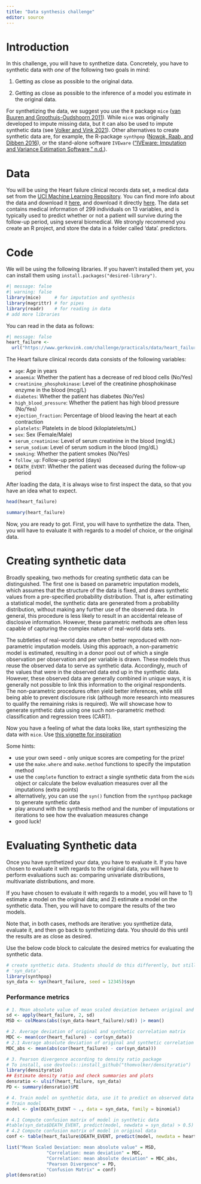 ```yaml
---
title: "Data synthesis challenge"
editor: source
---
```


# **Introduction**

In this challenge, you will have to synthetize data. Concretely, you have to synthetic data with *one* of the following two goals in mind:

1. Getting as close as possible to the original data.

2. Getting as close as possible to the inference of a model you estimate in the original data.

For synthetizing the data, we suggest you use the `R` package `mice` ([van Buuren and Groothuis-Oudshoorn 2011](https://www.gerkovink.com/syn/UMCUSynthetic.html#ref-mice)). While `mice` was originally developed to impute missing data, but it can also be used to impute synthetic data (see [Volker and Vink 2021](https://www.gerkovink.com/syn/UMCUSynthetic.html#ref-volker_vink_synthetic_mice_2021)). Other alternatives to create synthetic data are, for example, the R-package `synthpop` ([Nowok, Raab, and Dibben 2016](https://www.gerkovink.com/syn/UMCUSynthetic.html#ref-synthpop)), or the stand-alone software `IVEware` ([“IVEware: Imputation and Variance Estimation Software,” n.d.](https://www.gerkovink.com/syn/UMCUSynthetic.html#ref-iveware)).


# **Data**

You will be using the Heart failure clinical records data set, a medical data set from the [UCI Machine Learning Repository](https://archive.ics.uci.edu/). You can find more info about the data and download it [here](https://archive.ics.uci.edu/dataset/519/heart+failure+clinical+records), and download it directly [here](data/heart_failure_clinical_records_dataset.csv). The data set contains medical information of 299 individuals on 13 variables, and is typically used to predict whether or not a patient will survive during the follow-up period, using several biomedical. We strongly recommend you create an R project, and store the data in a folder called 'data'. predictors.

# **Code**

We will be using the following libraries. If you haven't installed them yet, you can install them using `install.packages("desired-library")`.  

```r
#| message: false
#| warning: false
library(mice)     # for imputation and synthesis
library(magrittr) # for pipes
library(readr)    # for reading in data
# add more libraries
```

You can read in the data as follows:

```r
#| message: false
heart_failure <- 
  url("https://www.gerkovink.com/challenge/practicals/data/heart_failure_clinical_records_dataset.csv") %>% read_csv()
```

The Heart failure clinical records data consists of the following variables:

- `age`: Age in years
- `anaemia`: Whether the patient has a decrease of red blood cells (No/Yes)
- `creatinine_phosphokinase`: Level of the creatinine phosphokinase enzyme in the blood (mcg/L)
- `diabetes`: Whether the patient has diabetes (No/Yes)
- `high_blood_pressure`: Whether the patient has high blood pressure (No/Yes)
- `ejection_fraction`: Percentage of blood leaving the heart at each contraction
- `platelets`: Platelets in de blood (kiloplatelets/mL)
- `sex`: Sex (Female/Male)
- `serum_creatinine`: Level of serum creatinine in the blood (mg/dL)
- `serum_sodium`: Level of serum sodium in the blood (mg/dL)
- `smoking`: Whether the patient smokes (No/Yes)
- `follow_up`: Follow-up period (days)
- `DEATH_EVENT`: Whether the patient was deceased during the follow-up period

After loading the data, it is always wise to first inspect the data, so that you have an idea what to expect.

```r
head(heart_failure)
```

```r
summary(heart_failure)
```

Now, you are ready to got. First, you will have to synthetize the data. Then, you will have to evaluate it with regards to a model of choice, or the original data.


# **Creating synthetic data**

Broadly speaking, two methods for creating synthetic data can be distinguished. The first one is based on parametric imputation models, which assumes that the structure of the data is fixed, and draws synthetic values from a pre-specified probability distribution. That is, after estimating a statistical model, the synthetic data are generated from a probability distribution, without making any further use of the observed data. In general, this procedure is less likely to result in an accidental release of disclosive information. However, these parametric methods are often less capable of capturing the complex nature of real-world data sets.

The subtleties of real-world data are often better reproduced with non-parametric imputation models. Using this approach, a non-parametric model is estimated, resulting in a donor pool out of which a single observation per observation and per variable is drawn. These models thus reuse the observed data to serve as synthetic data. Accordingly, much of the values that were in the observed data end up in the synthetic data. However, these observed data are generally combined in unique ways, it is generally not possible to link this information to the original respondents. The non-parametric procedures often yield better inferences, while still being able to prevent disclosure risk (although more research into measures to qualify the remaining risks is required). We will showcase how to generate synthetic data using one such non-parametric method: classification and regression trees (CART).

Now you have a feeling of what the data looks like, start synthesizing the data with `mice`. Use [this vignette for inspiration](https://www.gerkovink.com/miceVignettes/synthetic/synthetic.html)

Some hints:

- use your own seed - only unique scores are competing for the prize!
- use the `make.where` and `make.method` functions to specify the imputation method
- use the `complete` function to extract a single synthetic data from the `mids` object or calculate the below evaluation measures over all the imputations (extra points)
- alternatively, you can use the `syn()` function from the `synthpop` package to generate synthetic data
- play around with the synthesis method and the number of imputations or iterations to see how the evaluation measures change
- good luck!

# **Evaluating Synthetic data**

Once you have synthetized your data, you have to evaluate it. If you have chosen to evaluate it with regards to the original data, you will have to perform evaluations such as: comparing univariate distributions, multivariate distributions, and more.

If you have chosen to evaluate it with regards to a model, you will have to 1) estimate a model on the original data; and 2) estimate a model on the synthetic data. Then, you will have to compare the results of the two models.

Note that, in both cases, methods are iterative: you synthetize data, evaluate it, and then go back to synthetizing data. You should do this until the results are as close as desired.

Use the below code block to calculate the desired metrics for evaluating the synthetic data. 

```r
# create synthetic data. Students should do this differently, but still call the object
# 'syn_data'.
library(synthpop)
syn_data <- syn(heart_failure, seed = 12345)$syn
```

### Performance metrics
```r
# 1. Mean absolute value of mean scaled deviation between original and synthesized variables
sd <- apply(heart_failure, 2, sd)
MSD <- colMeans(abs((syn_data-heart_failure)/sd)) |> mean()

# 2. Average deviation of original and synthetic correlation matrix
MDC <- mean(cor(heart_failure) - cor(syn_data))
# 2.1 Average absolute deviation of original and synthetic correlation matrix
MDC_abs <- mean(abs(cor(heart_failure) - cor(syn_data)))

# 3. Pearson divergence according to density ratio package
# To install, use devtools::install_github("thomvolker/densityratio")
library(densityratio)
## Estimate density ratio and check summaries and plots
densratio <- ulsif(heart_failure, syn_data) 
PD <- summary(densratio)$PE

# 4. Train model on synthetic data, use it to predict on observed data
# Train model
model <- glm(DEATH_EVENT ~ ., data = syn_data, family = binomial)

# 4.1 Compute confusion matrix of model in synthetic data
#table(syn_data$DEATH_EVENT, predict(model, newdata = syn_data) > 0.5)
# 4.2 Compute confusion matrix of model in original data
conf <- table(heart_failure$DEATH_EVENT, predict(model, newdata = heart_failure) > 0.5)

list("Mean Scaled Deviation: mean absolute value" = MSD, 
               "Correlation: mean deviation" = MDC, 
               "Correlation: mean absolute deviation" = MDC_abs, 
               "Pearson Divergence" = PD, 
               "Confusion Matrix" = conf)
plot(densratio)

```


